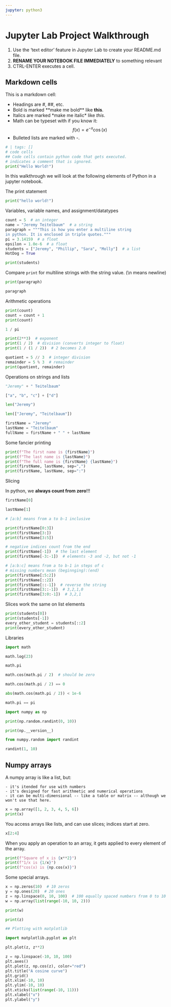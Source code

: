 ```yaml
---
jupyter: python3
---
```


# Jupyter Lab Project Walkthrough

1. Use the 'text editor' feature in Jupyter Lab to create your README.md file.
2. **RENAME YOUR NOTEBOOK FILE IMMEDIATELY** to something relevant
3. CTRL-ENTER executes a cell.

## Markdown cells

This is a markdown cell:

- Headings are \#, \#\#, etc.
- Bold is marked \*\*make me bold\*\* like **this**.
- Italics are marked \*make me italic\* like *this*.
- Math can be typeset with \LaTeX if you know it:  $$f(x)=e^{-x}\cos(x)$$
- Bulleted lists are marked with \-.

```python
# | tags: []
# code cells
## Code cells contain python code that gets executed.
# indicates a comment that is ignored.
print("Hello World!")
```

In this walkthrough we will look at the following elements of Python in a jupyter notebook.

The print statement

```python
print("hello world!")
```


Variables, variable names, and assignment/datatypes

```python
count = 5  # an integer
name = "Jeremy Teitelbaum"  # a string
paragraph = """This is how you enter a multiline string
in python. It is enclosed in triple quotes."""
pi = 3.14159  # a float
epsilon = 1.0e-6  # a float
students = ["Jeremy", "Phillip", "Sara", "Molly"]  # a list
HotDog = True

```

```python
print(students)
```

Compare `print` for multiline strings with the string value. (\\n means newline)


```python
print(paragraph)
```

```python
paragraph
```

Arithmetic operations

```python
print(count)
count = count + 1
print(count)
```

```python
1 / pi
```

```python
print(2**3)  # exponent
print(1 / 2)  # division (converts integer to float)
print(1 / (1 / 2))  # 2 becomes 2.0
```

```python
quotient = 5 // 3  # integer division
remainder = 5 % 3  # remainder
print(quotient, remainder)
```


Operations on strings and lists

```python
"Jeremy" + " Teitelbaum"
```

```python
["a", "b", "c"] + ["d"]
```

```python
len("Jeremy")
```

```python
len(["Jeremy", "Teitelbaum"])
```

```python
firstName = "Jeremy"
lastName = "Teitelbaum"
fullName = firstName + " " + lastName
```

Some fancier printing

```python
print(f"The first name is {firstName}")
print(f"The last name is {lastName}")
print(f"The full name is {firstName} {lastName}")
print(firstName, lastName, sep=",")
print(firstName, lastName, sep=":")
```

Slicing

In python, we **always count from zero**!!!

```python
firstName[0]
```

```python
lastName[1]
```

```python
# [a:b] means from a to b-1 inclusive

print(firstName[0:3])
print(firstName[3:])
print(firstName[3:5])
```

```python
# negative indices count from the end
print(firstName[-1])  # the last element
print(firstName[-3:-1])  # elements -3 and -2, but not -1
```

```python
# [a:b:c] means from a to b-1 in steps of c
# missing numbers mean (beginnging):(end)
print(firstName[:5:2])
print(firstName[::2])
print(firstName[::-1])  # reverse the string
print(firstName[3::-1])  # 3,2,1,0
print(firstName[3:0:-1])  # 3,2,1
```

Slices work the same on list elements

```python
print(students[0])
print(students[-1])
every_other_student = students[::2]
print(every_other_student)
```

Libraries

```python
import math

```

```python
math.log(23)
```

```python
math.pi
```

```python
math.cos(math.pi / 2)  # should be zero
```

```python
math.cos(math.pi / 2) == 0
```

```python
abs(math.cos(math.pi / 2)) < 1e-6
```

```python
math.pi == pi
```

```python
import numpy as np

```


```python
print(np.random.randint(0, 10))
```

```python
print(np.__version__)
```

```python
from numpy.random import randint

```

```python
randint(1, 10)
```

## Numpy arrays

A numpy array is like a list, but:

    - it's itended for use with numbers
    - it's designed for fast arithmetic and numerical operations
    - it can be multi-dimensional -- like a table or matrix -- although we won't use that here.


```python
x = np.array([1, 2, 3, 4, 5, 6])
print(x)
```

You access arrays like lists, and can use slices; indices start at zero.

```python
x[2:4]
```

When you apply an operation to an array, it gets applied to every element of the array.

```python
print(f"Square of x is {x**2}")
print(f"1/x is {1/x}")
print(f"cos(x) is {np.cos(x)}")
```

Some special arrays.

```python
x = np.zeros(10)  # 10 zeros
y = np.ones(20)  # 20 ones
z = np.linspace(0, 10, 100)  # 100 equally spaced numbers from 0 to 10 **inclusive**
w = np.array(list(range(-10, 10, 2)))
```

```python
print(w)
```

```python
print(z)
```

```python
## Plotting with matplotlib
```

```python
import matplotlib.pyplot as plt

```

```python
plt.plot(z, z**2)
```

```python
z = np.linspace(-10, 10, 100)
plt.axes()
plt.plot(z, np.cos(z), color="red")
plt.title("A cosine curve")
plt.grid()
plt.xlim(-10, 10)
plt.ylim(-10, 10)
plt.xticks(list(range(-10, 11)))
plt.xlabel("x")
plt.ylabel("y")
```



